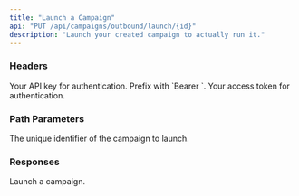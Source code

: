 ```yaml
---
title: "Launch a Campaign"
api: "PUT /api/campaigns/outbound/launch/{id}"
description: "Launch your created campaign to actually run it."
---
```


### Headers

<ParamField header="Authorization" type="string" required>
  Your API key for authentication. Prefix with `Bearer `.
</ParamField>

<ParamField header="x-access-token" type="string" required>
  Your access token for authentication.
</ParamField>

### Path Parameters

<ParamField path="id" type="string" required>
  The unique identifier of the campaign to launch.
</ParamField>


### Responses

<ResponseField name="status" type="string">
  Launch a campaign.
</ResponseField>